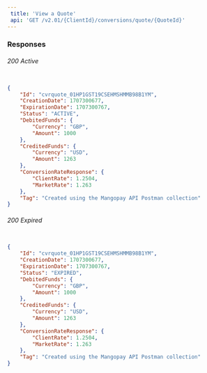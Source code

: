 ```yaml
---  
 title: 'View a Quote'  
 api: 'GET /v2.01/{ClientId}/conversions/quote/{QuoteId}'  
---  
```


  

### Responses  

###### 200 Active  

<IdResponse />  

<CreationDateResponse />  

<ExecutionDateResponse />  

<StatusResponse />  

<DebitedFundsResponse />  

<CreditedFundsResponse />  

<ConversionRateResponseResponse />  

<TagResponse />  

 <ResponseExample>  

```json Active  

{
    "Id": "cvrquote_01HP1GST19CSEHMSHMMB98B1YM",
    "CreationDate": 1707300677,
    "ExpirationDate": 1707300767,
    "Status": "ACTIVE",
    "DebitedFunds": {
        "Currency": "GBP",
        "Amount": 1000
    },
    "CreditedFunds": {
        "Currency": "USD",
        "Amount": 1263
    },
    "ConversionRateResponse": {
        "ClientRate": 1.2504,
        "MarketRate": 1.263
    },
    "Tag": "Created using the Mangopay API Postman collection"
}  

 ```  

 </ResponseExample>  

###### 200 Expired  

<IdResponse />  

<CreationDateResponse />  

<ExecutionDateResponse />  

<StatusResponse />  

<DebitedFundsResponse />  

<CreditedFundsResponse />  

<ConversionRateResponseResponse />  

<TagResponse />  

 <ResponseExample>  

```json Expired  

{
    "Id": "cvrquote_01HP1GST19CSEHMSHMMB98B1YM",
    "CreationDate": 1707300677,
    "ExpirationDate": 1707300767,
    "Status": "EXPIRED",
    "DebitedFunds": {
        "Currency": "GBP",
        "Amount": 1000
    },
    "CreditedFunds": {
        "Currency": "USD",
        "Amount": 1263
    },
    "ConversionRateResponse": {
        "ClientRate": 1.2504,
        "MarketRate": 1.263
    },
    "Tag": "Created using the Mangopay API Postman collection"
}  

 ```  

 </ResponseExample>